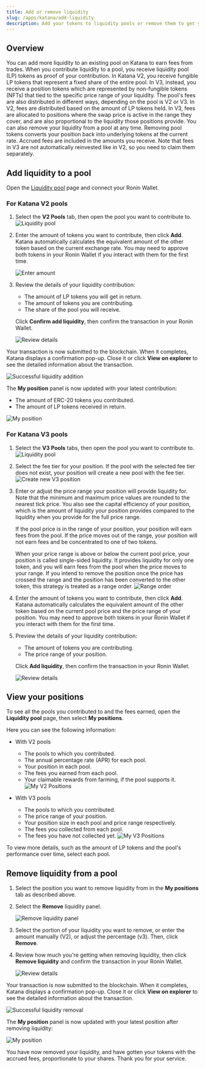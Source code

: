 ```yaml
---
title: Add or remove liquidity
slug: /apps/katana/add-liquidity
description: Add your tokens to liquidity pools or remove them to get your tokens back with accrued fees.
---
```


## Overview

You can add more liquidity to an existing pool on Katana to earn fees from trades. When you contribute liquidity to a pool, you receive liquidity pool (LP) tokens as proof of your contribution. In Katana V2, you receive fungible LP tokens that represent a fixed share of the entire pool. In V3, instead, you receive a position tokens which are represented by non-fungible tokens (NFTs) that tied to the specific price range of your liquidity. The pool's fees are also distributed in different ways, depending on the pool is V2 or V3. In V2, fees are distributed based on the amount of LP tokens held. In V3, fees are allocated to positions where the swap price is active in the range they cover, and are also proportional to the liquidity those positions provide.
You can also remove your liquidity from a pool at any time. Removing pool tokens converts your position back into underlying tokens at the current rate. Accrued fees are included in the amounts you receive. Note that fees in V3 are not automatically reinvested like in V2, so you need to claim them separately.

## Add liquidity to a pool
Open the [Liquidity pool](https://app.roninchain.com/liquidity) page and connect your Ronin Wallet.

### For Katana V2 pools
1. Select the **V2 Pools** tab, then open the pool you want to contribute to.
    ![Liquidity pool](../assets/katana-pool-v2-list.png)

2. Enter the amount of tokens you want to contribute, then click **Add**. Katana automatically calculates the equivalent amount of the other token based on the current exchange rate. You may need to approve both tokens in your Ronin Wallet if you interact with them for the first time.

    ![Enter amount](../assets/katana-pool-enter-amount.png)

3. Review the details of your liquidity contribution:
    * The amount of LP tokens you will get in return.
    * The amount of tokens you are contributing.
    * The share of the pool you will receive.

    Click **Confirm add liquidity**, then confirm the transaction in your Ronin Wallet.

   ![Review details](../assets/katana-pool-confirm-add.png)

Your transaction is now submitted to the blockchain. When it completes, Katana displays a confirmation pop-up. Close it or click **View on explorer** to see the detailed information about the transaction.

![Successful liquidity addition](../assets/katana-pool-add-success.png)

The **My position** panel is now updated with your latest contribution:

* The amount of ERC-20 tokens you contributed.
* The amount of LP tokens received in return.

![My position](../assets/katana-pool-add-position.png)

### For Katana V3 pools
1. Select the **V3 Pools** tabs, then open the pool you want to contribute to.
    ![Liquidity pool](../assets/katana-pool-v3-list.png)

2. Select the fee tier for your position. If the pool with the selected fee tier does not exist, your position will create a new pool with the fee tier.
    ![Create new V3 position](../assets/katana-pool-v3-new-position.png)

3. Enter or adjust the price range your position will provide liquidity for. Note that the minimum and maximum price values are rounded to the nearest tick price. You also see the capital efficiency of your position, which is the amount of liquidity your position provides compared to the liquidity when you provide for the full price range.

    If the pool price is in the range of your position, your position will earn fees from the pool. If the price moves out of the range, your position will not earn fees and be concentrated to one of two tokens.

    When your price range is above or below the current pool price, your position is called single-sided liquidity. It provides liquidity for only one token, and you will earn fees from the pool when the price moves to your range.
If you intend to remove the position once the price has crossed the range and the position has been converted to the other token, this strategy is treated as a range order.
    ![Range order](../assets/katana-pool-range-order.png)

4. Enter the amount of tokens you want to contribute, then click **Add**. Katana automatically calculates the equivalent amount of the other token based on the current pool price and the price range of your position. You may need to approve both tokens in your Ronin Wallet if you interact with them for the first time.

5. Preview the details of your liquidity contribution:
    * The amount of tokens you are contributing.
    * The price range of your position.

    Click **Add liquidity**, then confirm the transaction in your Ronin Wallet.

   ![Review details](../assets/katana-pool-v3-confirm-add.png)


## View your positions

To see all the pools you contributed to and the fees earned, open the **Liquidity pool** page, then select **My positions**.

Here you can see the following information:
* With V2 pools
    * The pools to which you contributed.
    * The annual percentage rate (APR) for each pool.
    * Your position in each pool.
    * The fees you earned from each pool.
    * Your claimable rewards from farming, if the pool supports it.
![My V2 Positions](../assets/katana-pool-my-positions-v2.png)

* With V3 pools
    * The pools to which you contributed.
    * The price range of your position.
    * Your position size in each pool and price range respectively.
    * The fees you collected from each pool.
    * The fees you have not collected yet.
![My V3 Positions](../assets/katana-pool-my-positions-v3.png)

To view more details, such as the amount of LP tokens and the pool's performance over time, select each pool.

## Remove liquidity from a pool

1. Select the position you want to remove liquidity from in the **My positions** tab as described above.

2. Select the **Remove** liquidity panel.

    ![Remove liquidity panel](../assets/katana-pool-remove-liquidity-panel.png)

3. Select the portion of your liquidity you want to remove, or enter the amount manually (V2), or adjust the percentage (v3). Then, click **Remove**.

4. Review how much you're getting when removing liquidity, then click **Remove liquidity** and confirm the transaction in your Ronin Wallet.

    ![Review details](../assets/katana-pool-confirm-remove.png)

Your transaction is now submitted to the blockchain. When it completes, Katana displays a confirmation pop-up. Close it or click **View on explorer** to see the detailed information about the transaction.

![Successful liquidity removal](../assets/katana-pool-remove-success.png)

The **My position** panel is now updated with your latest position after removing liquidity:

![My position](../assets/katana-pool-remove-position.png)

You have now removed your liquidity, and have gotten your tokens with the accrued fees, proportionate to your shares. Thank you for your service.
